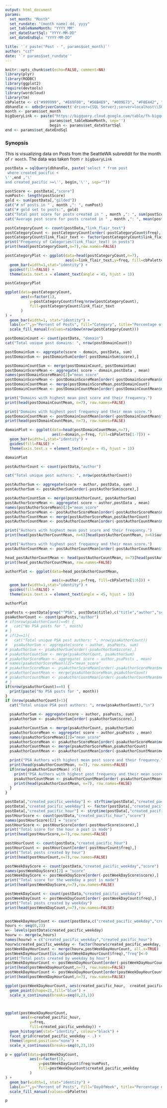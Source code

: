 ```yaml
---
output: html_document
params: 
  set_month: "Month"
  set_rundate: "(month name) dd, yyyy"
  set_tableNameMonth: "YYYY_MM"
  set_dateStartSql: "YYYY-MM-DD"
  set_dateEndSql: "YYYY-MM-DD"

title: '`r paste("Post - ", params$set_month)`'
author: "czf"
date: '`r params$set_rundate`'
---
```


<!--
http://www.rforge.net/doc/packages/markdown/rpubsUpload.html

Rscript.exe -e "Sys.setenv(RSTUDIO_PANDOC='D:/Program Files/RStudio/bin/pandoc')" 

-e "rmarkdown::render('D:/dev/solutions/SubRedditData/r/Post.Rmd', params = list( set_month = 'September', set_rundate ='January 01, 2017', set_tableNameMonth='2016_09', set_dateStartSql = '2016-09-01', set_dateEndSql='2016-10-01'))" 


-e "rmarkdown::render('D:/dev/solutions/SubRedditData/r/Post.Rmd', params = list( set_month = 'November', set_rundate ='Febuary 22, 2017', set_tableNameMonth='2016_11', set_dateStartSql = '2016-11-01', set_dateEndSql='2016-12-01'))" 

-->

```r
knitr::opts_chunk$set(echo=FALSE, comment=NA)
library(plyr)
library(RODBC)
library(ggplot2)
require(devtools)
library(wordcloud)
library(tm)
cbPalette <- c("#999999", "#E69F00", "#56B4E9", "#009E73", "#F0E442", "#0072B2", "#D55E00", "#CC79A7")
dbhandle <- odbcDriverConnect('driver={SQL Server};server=localhost\\SQLEXPRESS;database=SeattleWA_subreddit;trusted_connection=true')
month <- params$set_month
bigQueryLink <- paste("https://bigquery.cloud.google.com/table/fh-bigquery:reddit_posts.",
                    params$set_tableNameMonth, sep='')
                    begin <- params$set_dateStartSql
end <- params$set_dateEndSql
```

### Synopsis 
This is visualizing data on Posts from the SeattleWA subreddit for the month of `r month`. The data was taken from `r bigQueryLink`

```r
postData = sqlQuery(dbhandle, paste('select * from post
 where created_pacific <
\'',end ,'\'
and created_pacific >=\'', begin,'\'', sep=""))

postScore <- postData[,"score"]
numPost<- length(postScore)
gold <- sum(postData[,"gilded"])
cat("# of posts in " , month ,": ", numPost)
cat("# gold set to posts:", gold)
cat("Total post score for posts created in " , month ,": ", sum(postScore))
cat("Average post score for posts created in " , month ,": ", mean(postScore))
```
```r
postCategoryCount <- count(postData,"link_flair_text")
postCategoryCount <- postCategoryCount[order(-postCategoryCount$freq),]
postCategoryCount$link_flair_text <- factor(postCategoryCount$link_flair_text, levels=postCategoryCount[order(-postCategoryCount$freq),"link_flair_text"])
print("Frequency of Categories(link_flair_text) in posts")
print(head(postCategoryCount,n=7),row.names=FALSE)

postCategoryPlot <- ggplot(data=head(postCategoryCount,n=7), 
                           aes(x=link_flair_text,y=freq, fill=cbPalette[1-7])) +
  geom_bar(width=1,stat="identity") +
  guides(fill=FALSE) +
  theme(axis.text.x = element_text(angle = 45, hjust = 1))

postCategoryPlot

ggplot(data=postCategoryCount,
       aes(x=factor(1),
           y=postCategoryCount$freq/nrow(postCategoryCount),
           fill=postCategoryCount$link_flair_text
       )
) +
  geom_bar(width=1, stat="identity") +
  labs(x="",y="Percent of Posts", fill="Category", title="Percentage of posts by category") +
  scale_fill_manual(values=rainbow(nrow(postCategoryCount)))
```
```r
postDomainCount <- count(postData, "domain")
cat("Total unique post domains: ", nrow(postDomainCount))

postDomainSum <- aggregate(score ~ domain, postData, sum)
postDomainSum <- postDomainSum[order(-postDomainSum$score),]

postDomainCountSum <- merge(postDomainCount, postDomainSum)
postDomainScoreMean <- aggregate( score ~ domain,postData , mean)
names(postDomainScoreMean)[2]="mean_score"
postDomainScoreMean <- postDomainScoreMean[order(-postDomainScoreMean$mean_score),]
postDomainCountMean <- merge(postDomainScoreMean,postDomainCount)
postDomainCountMean <- postDomainCountMean[order(-postDomainCountMean$mean_score),]

print("Domains with highest mean post score and their frequency.")
print(head(postDomainCountMean, n=7), row.names=FALSE)

print("Domains with highest post frequency and their mean score.")
postDomainCountMean <- postDomainCountMean[order(-postDomainCountMean$freq),]
print(head(postDomainCountMean, n=7), row.names=FALSE)

domainPlot <- ggplot(data=head(postDomainCountMean,n=7), 
                     aes(x=domain,y=freq, fill=cbPalette[1-7])) +
  geom_bar(width=1,stat="identity") +
  guides(fill=FALSE) +
  theme(axis.text.x = element_text(angle = 45, hjust = 1))

domainPlot
```
```r
postAuthorCount <- count(postData,"author")

cat("Total unique post authors: ", nrow(postAuthorCount))

postAuthorSum <- aggregate(score ~ author, postData, sum)
postAuthorSum <- postAuthorSum[order(-postAuthorSum$score),]

postAuthorCountSum <- merge(postAuthorCount, postAuthorSum)
postAuthorScoreMean <- aggregate( score ~ author,postData , mean)
names(postAuthorScoreMean)[2]="mean_score"
postAuthorScoreMean <- postAuthorScoreMean[order(-postAuthorScoreMean$mean_score),]
postAuthorCountMean <- merge(postAuthorScoreMean,postAuthorCount)
postAuthorCountMean <- postAuthorCountMean[order(-postAuthorCountMean$mean_score),]

print("Authors with highest mean post score and their frequency.")
print(head(postAuthorCountMean, n=6)[head(postAuthorCountMean, n=6)$author != '[deleted]',], row.names=FALSE)

print("Authors with highest post frequency and their mean score.")
postAuthorCountMean <- postAuthorCountMean[order(-postAuthorCountMean$freq),]

head_postAuthorCountMean <- head(postAuthorCountMean, n=7)[head(postAuthorCountMean, n=7)$author != '[deleted]',]
print(head_postAuthorCountMean, row.names=FALSE)

authorPlot <- ggplot(data=head_postAuthorCountMean, 

                     aes(x=author,y=freq, fill=cbPalette[1:6])) +
  geom_bar(width=1,stat="identity") +
  guides(fill=FALSE) +
  theme(axis.text.x = element_text(angle = 45, hjust = 1))

authorPlot

```
```r
psaPosts <-postData[grep("^PSA", postData$title),c("title","author","score","created_pacific")]
psaAuthorCount <- count(psaPosts,"author")
# if(nrow(psaAuthorCount)==0) {
#   cat("No PSA posts for ", month)
# }
# if(2==1){
#   cat("Total unique PSA post authors: ", nrow(psaAuthorCount))
#   psaAuthorSum <- aggregate(score ~ author, psaPosts, sum)
# psaAuthorSum <- psaAuthorSum[order(-psaAuthorSum$score),]
# psaAuthorCountSum <- merge(psaAuthorCount, psaAuthorSum)
# psaAuthorScoreMean <- aggregate( score ~ author,psaPosts , mean)
# names(psaAuthorScoreMean)[2]="mean_score"
# psaAuthorScoreMean <- psaAuthorScoreMean[order(-psaAuthorScoreMean$mean_score),]
# psaAuthorCountMean <- merge(psaAuthorScoreMean,psaAuthorCount)
# psaAuthorCountMean <- psaAuthorCountMean[order(-psaAuthorCountMean$mean_score),]
# }
if(nrow(psaAuthorCount)==0) {
  print(paste("No PSA posts for ", month))
}
if (nrow(psaAuthorCount)>1){
  cat("Total unique PSA post authors: ", nrow(psaAuthorCount),"\n")

  psaAuthorSum <- aggregate(score ~ author, psaPosts, sum)
  psaAuthorSum <- psaAuthorSum[order(-psaAuthorSum$score),]

  psaAuthorCountSum <- merge(psaAuthorCount, psaAuthorSum)
  psaAuthorScoreMean <- aggregate( score ~ author,psaPosts , mean)
  names(psaAuthorScoreMean)[2]="mean_score"
  psaAuthorScoreMean <- psaAuthorScoreMean[order(-psaAuthorScoreMean$mean_score),]
  psaAuthorCountMean <- merge(psaAuthorScoreMean,psaAuthorCount)
  psaAuthorCountMean <- psaAuthorCountMean[order(-psaAuthorCountMean$mean_score),]

  print("PSA Authors with highest mean post score and their frequency.")
  print(head(psaAuthorCountMean, n=7), row.names=FALSE)
  if(nrow(psaAuthorCountMean) >5){
    print("PSA Authors with highest post frequency and their mean score.")
    psaAuthorCountMean <- psaAuthorCountMean[order(-psaAuthorCountMean$freq),]
    print(head(psaAuthorCountMean, n=7), row.names=FALSE)
  }
}
```
```r
postData[,"created_pacific_weekday"] <- strftime(postData[,"created_pacific"],"%A")
postData[,"created_pacific_weekday"] <- factor(postData[,"created_pacific_weekday"], levels = c("Sunday","Monday","Tuesday","Wednesday", "Thursday", "Friday", "Saturday"))
postData[,"created_pacific_hour"] <- strptime(postData[,"created_pacific"],"%Y-%m-%d %H:%M:%S")$hour
postHourScore <- count(postData,"created_pacific_hour","score")
names(postHourScore)[2] = "score"
postHourScore <- postHourScore[order(-postHourScore$score),]
print("Total score for the hour a post is made")
print(head(postHourScore,n=7),row.names=FALSE)

postHourCount <- count(postData,"created_pacific_hour")
postHourCount <- postHourCount[order(-postHourCount$freq),]
print("Total posts created by hour")
print(head(postHourCount,n=7),row.names=FALSE)
```
```r
postWeekDayScore <- count(postData,"created_pacific_weekday","score")
names(postWeekDayScore)[2] = "score"
postWeekDayScore <- postWeekDayScore[order(-postWeekDayScore$score),]
print("Total score for the weekday a post is made")
print(head(postWeekDayScore,n=7),row.names=FALSE)

postWeekDayCount <- count(postData,"created_pacific_weekday")
postWeekDayCount <- postWeekDayCount[order(-postWeekDayCount$freq),]
print("Total posts created by weekday")
print(head(postWeekDayCount,n=7),row.names=FALSE)


postWeekDayHourCount <- count(postData,c("created_pacific_weekday","created_pacific_hour"))
hours <- seq(0,23)
w<- levels(postData$created_pacific_weekday)
hourw <- merge(w,hours)
names(hourw) = c("created_pacific_weekday","created_pacific_hour")
hourw$created_pacific_weekday <- factor(hourw$created_pacific_weekday, levels(postData$created_pacific_weekday))
postWeekDayHourCount <- merge(hourw,postWeekDayHourCount, all.x=TRUE)
postWeekDayHourCount[is.na(postWeekDayHourCount$freq),"freq"]<-0
print("Total posts created by weekday by hour")
postWeekDayHourCount <- postWeekDayHourCount[order(-postWeekDayHourCount$freq),]
print(head(postWeekDayHourCount,n=7), row.names=FALSE)
postWeekDayHourCount <- postWeekDayHourCount[order(postWeekDayHourCount$freq),]
print(head(postWeekDayHourCount,n=7), row.names=FALSE)

ggplot(postWeekDayHourCount, aes(created_pacific_hour,  created_pacific_weekday, size=freq)) + 
  geom_point(shape=21,fill="blue") +
  scale_x_continuous(breaks=seq(0,23,1))  



ggplot(postWeekDayHourCount, 
       aes(x=created_pacific_hour, 
           y=freq, 
           fill=created_pacific_weekday)) + 
  geom_histogram(stat="identity", colour="black") +
  facet_grid(created_pacific_weekday ~ .) +
  theme(legend.position="none") +
  scale_x_continuous(breaks=seq(0,23,1))

p = ggplot(data=postWeekDayCount,
           aes(x=factor(1),
               y=postWeekDayCount$freq/numPost,
               fill=postWeekDayCount$created_pacific_weekday
           )
) +
  geom_bar(width=1, stat="identity") +
  labs(x="",y="Percent of Posts", fill="DayOfWeek", title="Percentage of posts by DayOfWeek") +
  scale_fill_manual(values=cbPalette)

p

```



